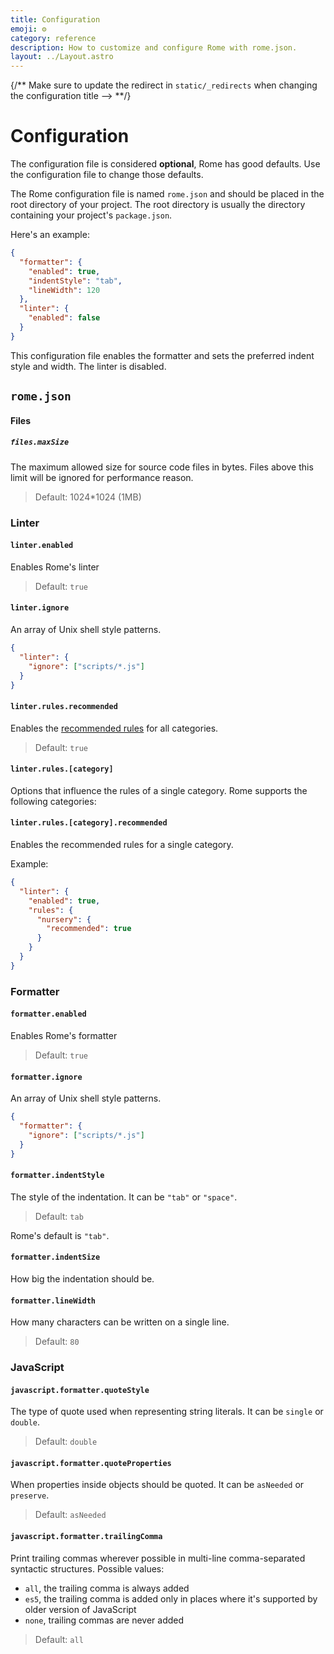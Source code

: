 ```yaml
---
title: Configuration
emoji: ⚙️
category: reference
description: How to customize and configure Rome with rome.json.
layout: ../Layout.astro
---
```



{/** Make sure to update the redirect in `static/_redirects` when changing the configuration title --> **/}

# Configuration

The configuration file is considered **optional**, Rome has good defaults. Use the configuration
file to change those defaults.

The Rome configuration file is named `rome.json` and should be placed in the root directory of your project. The root
directory is usually the directory containing your project's `package.json`.

Here's an example:

```json
{
  "formatter": {
    "enabled": true,
    "indentStyle": "tab",
    "lineWidth": 120
  },
  "linter": {
    "enabled": false
  }
}
```

This configuration file enables the formatter and sets the preferred indent style and width. The linter is disabled.

## `rome.json`

#### Files

##### `files.maxSize`

The maximum allowed size for source code files in bytes. Files above
this limit will be ignored for performance reason.

> Default: 1024*1024 (1MB)

### Linter

#### `linter.enabled`

Enables Rome's linter

> Default: `true`

#### `linter.ignore`

An array of Unix shell style patterns.

```json
{
  "linter": {
    "ignore": ["scripts/*.js"]
  }
}
```

#### `linter.rules.recommended`

Enables the [recommended rules](/lint/rules) for all categories.

> Default: `true`

#### `linter.rules.[category]`

Options that influence the rules of a single category. Rome supports the following categories:

<LintGroups />

#### `linter.rules.[category].recommended`

Enables the recommended rules for a single category.

Example:

```json
{
  "linter": {
    "enabled": true,
    "rules": {
      "nursery": {
        "recommended": true
      }
    }
  }
}
```

### Formatter

#### `formatter.enabled`

Enables Rome's formatter

> Default: `true`

#### `formatter.ignore`

An array of Unix shell style patterns.

```json
{
  "formatter": {
    "ignore": ["scripts/*.js"]
  }
}
```

#### `formatter.indentStyle`

The style of the indentation. It can be `"tab"` or `"space"`.

> Default: `tab`

Rome's default is `"tab"`.

#### `formatter.indentSize`

How big the indentation should be.

#### `formatter.lineWidth`

How many characters can be written on a single line.

> Default: `80`

### JavaScript

#### `javascript.formatter.quoteStyle`

The type of quote used when representing string literals. It can be `single` or `double`.

> Default: `double`

#### `javascript.formatter.quoteProperties`

When properties inside objects should be quoted. It can be `asNeeded` or `preserve`.

> Default: `asNeeded`

#### `javascript.formatter.trailingComma`

Print trailing commas wherever possible in multi-line comma-separated syntactic structures. Possible values:
- `all`, the trailing comma is always added
- `es5`, the trailing comma is added only in places where it's supported by older version of JavaScript
- `none`, trailing commas are never added

> Default: `all`
